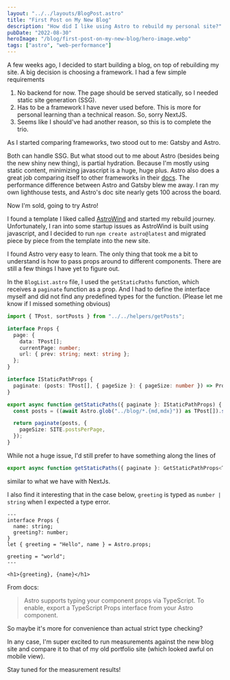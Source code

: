 ```yaml
---
layout: "../../layouts/BlogPost.astro"
title: "First Post on My New Blog"
description: "How did I like using Astro to rebuild my personal site?"
pubDate: "2022-08-30"
heroImage: "/blog/first-post-on-my-new-blog/hero-image.webp"
tags: ["astro", "web-performance"]
---
```


A few weeks ago, I decided to start building a blog, on top of rebuilding my site. A big decision is choosing a framework. I had a few simple requirements

1. No backend for now. The page should be served statically, so I needed static site generation (SSG).
2. Has to be a framework I have never used before. This is more for personal learning than a technical reason. So, sorry NextJS.
3. Seems like I should've had another reason, so this is to complete the trio.

As I started comparing frameworks, two stood out to me: Gatsby and Astro.

Both can handle SSG. But what stood out to me about Astro (besides being the new shiny new thing), is partial hydration. Because I'm mostly using static content, minimizing javascript is a huge, huge plus. Astro also does a great job comparing itself to other frameworks in their [docs](https://docs.astro.build/en/comparing-astro-vs-other-tools/#gatsby-vs-astro). The performance difference between Astro and Gatsby blew me away. I ran my own lighthouse tests, and Astro's doc site nearly gets 100 across the board.

Now I'm sold, going to try Astro!

I found a template I liked called [AstroWind](https://astrowind.vercel.app/) and started my rebuild journey. Unfortunately, I ran into some startup issues as AstroWind is built using javascript, and I decided to run `npm create astro@latest` and migrated piece by piece from the template into the new site.

I found Astro very easy to learn. The only thing that took me a bit to understand is how to pass props around to different components. There are still a few things I have yet to figure out.

In the `BlogList.astro` file, I used the `getStaticPaths` function, which receives a `paginate` function as a prop. And I had to define the interface myself and did not find any predefined types for the function. (Please let me know if I missed something obvious)

```ts
import { TPost, sortPosts } from "../../helpers/getPosts";

interface Props {
  page: {
    data: TPost[];
    currentPage: number;
    url: { prev: string; next: string };
  };
}

interface IStaticPathProps {
  paginate: (posts: TPost[], { pageSize }: { pageSize: number }) => Props;
}

export async function getStaticPaths({ paginate }: IStaticPathProps) {
  const posts = ((await Astro.glob("../blog/*.{md,mdx}")) as TPost[]).sort(sortPosts);

  return paginate(posts, {
    pageSize: SITE.postsPerPage,
  });
}
```

While not a huge issue, I'd still prefer to have something along the lines of

```ts
export async function getStaticPaths({ paginate }: GetStaticPathProps<TPost>) {
```

similar to what we have with NextJs.

I also find it interesting that in the case below, `greeting` is typed as `number | string` when I expected a type error.

```astro
---
interface Props {
  name: string;
  greeting?: number;
}
let { greeting = "Hello", name } = Astro.props;

greeting = "world";
---

<h1>{greeting}, {name}</h1>
```

From docs:

> Astro supports typing your component props via TypeScript. To enable, export a TypeScript Props interface from your Astro component.

So maybe it's more for convenience than actual strict type checking?

In any case, I'm super excited to run measurements against the new blog site and compare it to that of my old portfolio site (which looked awful on mobile view).

Stay tuned for the measurement results!
